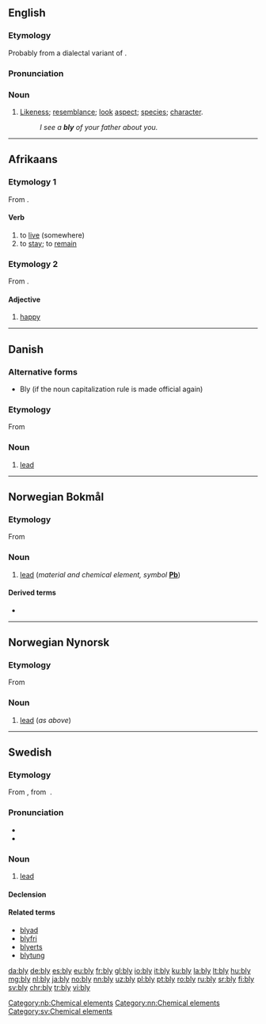 ==English==

===Etymology===
Probably from a dialectal variant of {{term|blee||complexion, aspect, colour, hue|lang=en}}.

===Pronunciation===
{{rfp|As in "fly"?|lang=en}}

===Noun===
{{en-noun|blies}}

# {{context|now|chiefly|dialectal|lang=en}} [[likeness|Likeness]]; [[resemblance]]; [[look]] [[aspect]]; [[species]]; [[character]]. 
#: ''I see a '''bly''' of your father about you.''

----

==Afrikaans==

===Etymology 1===
From {{etyl|nl|af}} {{term|blijven|lang=nl}}.

====Verb====
{{af-verb|blywende}}

# to [[live]] (somewhere)
# to [[stay]]; to [[remain]]

===Etymology 2===
From {{etyl|nl|af}} {{term|blij|lang=nl}}.

====Adjective====
{{af-adj}}

# [[happy]]

----

==Danish==

===Alternative forms===
* Bly (if the noun capitalization rule is made official again)

===Etymology===
From {{etyl|non|da}} {{m|non|blý}}

===Noun===
{{da-noun|et|-}}

# [[lead]]

----

==Norwegian Bokmål==
{{wikipedia|lang=no}}

===Etymology===
From {{etyl|non|nb}} {{m|non|blý}}

===Noun===
{{head|nb|noun|g=n|definite singular|blyet|plurale tantum}}

# [[lead]] (''material and chemical element, symbol'' '''[[Pb]]''') 

====Derived terms====
* {{l|nb|blyfri}}

[[Category:nb:Chemical elements]]

----

==Norwegian Nynorsk==
{{wikipedia|lang=nn}}

===Etymology===
From {{etyl|non|nn}} {{m|non|blý}}

===Noun===
{{head|nn|noun|g=n|definite singular|blyet|plurale tantum}} 

# [[lead]] (''as above'')

[[Category:nn:Chemical elements]]

----

==Swedish==

===Etymology===
From {{etyl|non|sv}} {{m|non|blý}}, from {{etyl|gem-pro|sv}} {{term|lang=gem-pro|*blīwą}}.

===Pronunciation===
* {{IPA|/blyː/|lang=sv}}
* {{audio|Sv-bly.ogg|audio|lang=sv}}

===Noun===
{{sv-noun|n|-}}

# [[lead]] {{qualifier|chemical element}}

====Declension====
{{sv-noun-unc-irreg-n|2=blyet}}

====Related terms====
* [[blyad]]
* [[blyfri]]
* [[blyerts]]
* [[blytung]]

[[Category:sv:Chemical elements]]

[[da:bly]]
[[de:bly]]
[[es:bly]]
[[eu:bly]]
[[fr:bly]]
[[gl:bly]]
[[io:bly]]
[[it:bly]]
[[ku:bly]]
[[la:bly]]
[[lt:bly]]
[[hu:bly]]
[[mg:bly]]
[[nl:bly]]
[[ja:bly]]
[[no:bly]]
[[nn:bly]]
[[uz:bly]]
[[pl:bly]]
[[pt:bly]]
[[ro:bly]]
[[ru:bly]]
[[sr:bly]]
[[fi:bly]]
[[sv:bly]]
[[chr:bly]]
[[tr:bly]]
[[vi:bly]]
